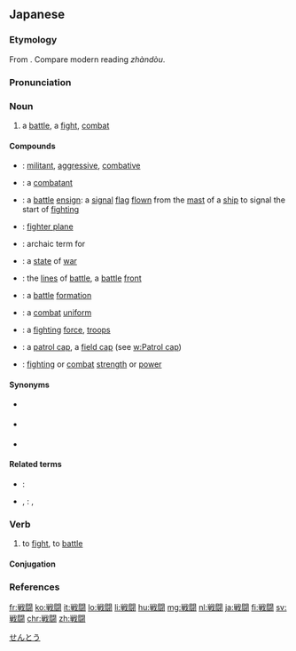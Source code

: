 {{also|戰鬥}}
==Japanese==
{{ja-kanjitab|yomi=o|せん|とう}}

===Etymology===
From {{etyl|ltc|ja|sort=せんとう}} {{m|zh|戰鬪|tr=*jiɛ̀n *təu<sup>H</sup>}}. Compare modern {{etyl|cmn|-}} reading ''zhàndòu''.

===Pronunciation===
{{ja-pron|yomi=ko|せんとう|acc=0|acc_ref=NHK,DJR}}

===Noun===
{{ja-noun|せんとう|kyu=戰鬪}}

# a [[battle]], a [[fight]], [[combat]]
#: {{ja-usex|'''戦闘'''を開始する|'''せんとう''' を かいし する|to commence '''hostilities''' / to start '''fighting'''}}
#: {{ja-usex|'''戦闘'''を中止する|'''せんとう''' を ちゅうし する|to suspend '''hostilities''' / to stop '''fighting'''}}
#: {{ja-usex|'''戦闘'''に参加する|'''せんとう''' に さんか する|to see '''combat''' / to participate in a '''battle''' or '''action'''}}

====Compounds====
{{der-top|Compounds}}
* {{ja-r|戦闘的|せんとうてき}}: [[militant]], [[aggressive]], [[combative]]
* {{ja-r|戦闘員|せんとういん}}: a [[combatant]]
* {{ja-r|戦闘旗|せんとうき}}: a [[battle]] [[ensign]]: a [[signal]] [[flag]] [[flown]] from the [[mast]] of a [[ship]] to signal the start of [[fighting]]
* {{ja-r|戦闘機|せんとうき}}: [[fighter plane]]
* {{ja-r|戦闘艦|せんとうかん}}: archaic term for {{m|ja|戦艦|tr=senkan||a battleship}}
* {{ja-r|戦闘状態|せんとうじょうたい}}: a [[state]] of [[war]]
* {{ja-r|戦闘線|せんとうせん}}: the [[line]]s of [[battle]], a [[battle]] [[front]]
* {{ja-r|戦闘隊形|せんとうたいけい}}: a [[battle]] [[formation]]
* {{ja-r|戦闘服|せんとうふく}}: a [[combat]] [[uniform]]
* {{ja-r|戦闘部隊|せんとうぶたい}}: a [[fighting]] [[force]], [[troops]]
* {{ja-r|戦闘帽|せんとうぼう}}: a [[patrol cap]], a [[field cap]] (see [[w:Patrol cap]])
* {{ja-r|戦闘力|せんとうりょく}}: [[fighting]] or [[combat]] [[strength]] or [[power]]
{{der-bottom}}

====Synonyms====
* {{sense|fight}} {{ja-r|戦い|たたかい}}
* {{sense|battle}} {{ja-r|戦|いくさ}}
* {{sense|battle, military engagement}} {{ja-r|会戦|かいせん}}

====Related terms====
* {{ja-r|戦争|せんそう}}: {{l|en|war}}
* {{ja-r|戦場|せんじょう}}, {{ja-r|戦地|せんち}}: {{l|en|battlefield}}, {{l|en|battleground}}

===Verb===
{{ja-verb-suru|せんとう|kyu=戰鬪}}

# to [[fight]], to [[battle]]

====Conjugation====
{{ja-suru|せんとう}}

===References===
<references/>

[[Category:ja:War|せんとう]]

[[fr:戦闘]]
[[ko:戦闘]]
[[it:戦闘]]
[[lo:戦闘]]
[[li:戦闘]]
[[hu:戦闘]]
[[mg:戦闘]]
[[nl:戦闘]]
[[ja:戦闘]]
[[fi:戦闘]]
[[sv:戦闘]]
[[chr:戦闘]]
[[zh:戦闘]]